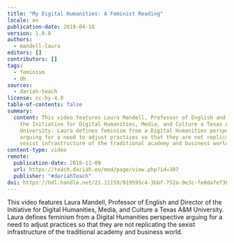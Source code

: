 ```yaml
---
title: "My Digital Humanities: A Feminist Reading"
locale: en
publication-date: 2019-04-18
version: 1.0.0
authors:
  - mandell-laura
editors: []
contributors: []
tags:
  - feminism
  - dh
sources:
  - dariah-teach
license: cc-by-4.0
table-of-contents: false
summary:
  content: This video features Laura Mandell, Professor of English and Director of
    the Initiative for Digital Humanities, Media, and Culture a Texas A&M
    University. Laura defines feminism from a Digital Humanities perspective
    arguing for a need to adjust practices so that they are not replicating the
    sexist infrastructure of the traditional academy and business world.
content-type: video
remote:
  publication-date: 2016-11-09
  url: https://teach.dariah.eu/mod/page/view.php?id=307
  publisher: "#dariahTeach"
doi: https://hdl.handle.net/21.11159/019595c4-3bbf-752a-9e3c-fe0dafef36aa
---
```

This video features Laura Mandell, Professor of English and Director of the Initiative for Digital Humanities, Media, and Culture a Texas A\&M University. Laura defines feminism from a Digital Humanities perspective arguing for a need to adjust practices so that they are not replicating the sexist infrastructure of the traditional academy and business world.

<VideoCard provider="youtube" id="n-Bt8HCcaUM" title="Laura Mandell on Feminism and Digital Humanities" image="/assets/content/assets/en/resources/external/my-digital-humanities-a-feminist-reading/laura-mandell.jpg" />
